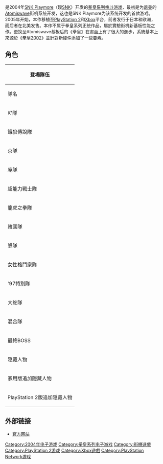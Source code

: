 {{TA
|G1=Games
}}
{{Infobox video game
|title     = 拳皇 Neowave
|english   = The King of Fighters Neowave
|image     =
|developer = [[SNK|SNK Playmore]]
|publisher = SNK Playmore、[[飒美|飒美]]
|designer  = 
|released ='''街机'''{{vgrelease|JP|2004年8月}}'''PlayStation 2'''{{vgrelease|JP|July 21, 2005|EU|October 13, 2006}}'''Xbox'''{{vgrelease|NA|April 18, 2006}}
| series = [[拳皇系列|拳皇系列]]
| genre = [[格斗游戏|格斗游戏]]
| modes = [[单人电子游戏|单人]]、[[多人电子游戏|多人]]
| cabinet = 直立
|arcade system = [[Atomiswave|Atomiswave]]
|platforms = [[街机|街机]]、[[PlayStation_2|PlayStation 2]]、[[Xbox_(遊戲機)|Xbox]]
}}

{{Vgname|拳皇 Neowave|en=The King of Fighters Neowave}}是2004年[[SNK_Playmore|SNK Playmore]]（现[[SNK|SNK]]）开发的[[拳皇系列|拳皇系列]][[格斗游戏|格斗游戏]]，最初是为[[飒美|飒美]]的[[Atomiswave|Atomiswave]]街机系统开发，这也是SNK Playmore为该系统开发的首款游戏。2005年开始，本作移植至[[PlayStation_2|PlayStation 2]]和[[Xbox_(遊戲機)|Xbox]]平台，前者发行于日本和欧洲，而后者在北美发售。本作不属于拳皇系列正统作品，屬於實驗街机新基板性能之作。更换至Atomiswave基板后的《拳皇》在畫面上有了很大的進步，系統基本上來源於《[[拳皇2002|拳皇2002]]》並針對新硬件添加了一些要素。

== 角色 ==
{| class="wikitable" style="text-align:center"
|-
! colspan="4"|登場隊伍
|-
! 隊名 !! colspan="3"|成員
|-
! K'隊
| K' (K DASH) || 麥斯瑪（MAXIMA） || 葳璞（WHIP）
|-
! 餓狼傳說隊
| 泰瑞·柏格（TERRY BOGARD） || 安迪·柏格（ANDY BOGARD） || 東丈（JOE HIGASHI）
|-
! 京隊
| 草薙京（KYO KUSANAGI） || 二階堂紅丸（BENIMARU NIKADO） || 大門五郎（GORO DAIMON）
|-
! 庵隊
| 八神庵（IORI YAGAMI） || 瑪裘亞（MATURE） || 拜斯（VICE）
|-
! 超能力戰士隊
| 麻宮雅典娜（ATHENA ASAMIYA） || 椎拳崇（SIE KENSOU） || 鎮元齋（CHIN GENTSAI）
|-
! 龍虎之拳隊
| 坂崎良（RYO SAKAZAKI） || 羅伯特·卡西亞（ROBERT GARCIA） || 坂崎琢磨（TAKUMA SAKAZAKI）
|-
! 韓國隊
| 全勳（JHUN HOON） || 陳可漢（CHANG KOEHAN） || 邱豐凱（CHOI BOUNGE）
|-
! 怒隊
| 蕾歐娜（LEONA HEIDERN） || 拉爾夫（RALF JONES） || 克拉克（CLARK STEEL）
|-
! 女性格鬥家隊
| 不知火舞（MAI SHIRANUI） || 坂崎百合（YURI SAKAZAKI） || 瓊（KING）
|-
! '97特別隊
| 山崎龍二（RYUJI YAMAZAKI） || 布倫·瑪莉（BLUE MARY） || 比利·凱恩（BILLY KANE）
|-
! 大蛇隊
| 七枷社（YASHIRO NANAKASE） || 雪魯咪（SHERMIE） || 克里斯（CHRIS）
|-
! 混合隊
| 草薙柴舟（SAISHU KUSANAGI） || 庫拉·戴蒙（KULA DIAMOND） || 矢吹真吾（SHINGO YABUKI）
|-
! 最終BOSS
| colspan="3"|基斯·霍華德（GEESE HOWARD）
|-
! 隠藏人物
| colspan="3"| 金家藩（KIM KAPHWAN）、凡妮莎（VANESSA）、拉蒙（RAMON）、乾旱大地七枷社（OROCHI YASHIRO）、電光雷嗚雪鲁咪（OROCHI SHERMIE）、炎之宿命克里斯（OROCHI CHRIS）
|-
! 家用版追加隠藏人物
| colspan="3"| 賽斯（SETH）、草薙（KUSANAGI）、奧米加-路卡爾（OMEGA RUGAL）
|-
! PlayStation 2版追加隠藏人物
| colspan="3"| 李梅（MAY LEE）、安琪（ANGEL）
|}

== 外部链接 ==
*[http://game.snkplaymore.co.jp/official/neowave/ 官方网站] {{Wayback|url=http://game.snkplaymore.co.jp/official/neowave/ |date=20090207193556 }}

{{拳皇系列}}

[[Category:2004年电子游戏|Category:2004年电子游戏]]
[[Category:拳皇系列电子游戏|Category:拳皇系列电子游戏]]
[[Category:街機遊戲|Category:街機遊戲]]
[[Category:PlayStation_2游戏|Category:PlayStation 2游戏]]
[[Category:Xbox遊戲|Category:Xbox遊戲]]
[[Category:PlayStation_Network游戏|Category:PlayStation Network游戏]]